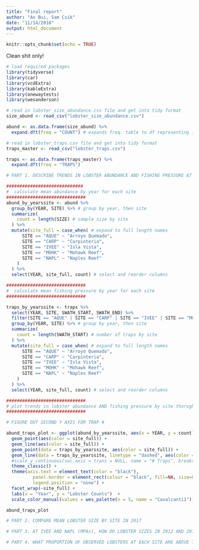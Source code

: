 ```yaml
---
title: "Final report"
author: "An Bui, Sam Csik"
date: "11/14/2018"
output: html_document
---
```


```r
knitr::opts_chunk$set(echo = TRUE)
```
 
Clean shit only!

```r
# load required packages
library(tidyverse)
library(car)
library(vcdExtra)
library(kableExtra)
library(onewaytests)
library(wesanderson)

# read in lobster_size_abundance.csv file and get into tidy format
size_abund <- read_csv("lobster_size_abundance.csv")

abund <- as.data.frame(size_abund) %>% 
  expand.dft(freq = "COUNT") # expands freq. table to df representing individual obs. in the table

# read in lobster_traps.csv file and get into tidy format
traps_master <- read_csv("lobster_traps.csv")

traps <- as.data.frame(traps_master) %>% 
  expand.dft(freq = "TRAPS")
```


```r
# PART 1. DESCRIBE TRENDS IN LOBSTER ABUNDANCE AND FISHING PRESSURE AT THE 5 LOCATIONS FROM 2012-2017

#############################
#  calculate mean abundance by year for each site
##############################
abund_by_yearssite <- abund %>% 
  group_by(YEAR, SITE) %>% # group by year, then site
  summarize(
    count = length(SIZE) # sample size by site
  ) %>% 
  mutate(site_full = case_when( # expand to full length names
      SITE == "AQUE" ~ "Arroyo Quemado",
      SITE == "CARP" ~ "Carpinteria",
      SITE == "IVEE" ~ "Isla Vista",
      SITE == "MOHK" ~ "Mohawk Reef",
      SITE == "NAPL" ~ "Naples Reef"
    )
  ) %>% 
  select(YEAR, site_full, count) # select and reorder columns

##############################
#  calculate mean fishing pressure by year for each site
##############################

traps_by_yearssite <- traps %>% 
  select(YEAR, SITE, SWATH_START, SWATH_END) %>% 
  filter(SITE == "AQUE" | SITE == "CARP" | SITE == "IVEE" | SITE == "MOHK" | SITE == "NAPL") %>% 
  group_by(YEAR, SITE) %>% # group by year, then site
  summarize(
    count = length(SWATH_START) # number of traps by site
  ) %>% 
  mutate(site_full = case_when( # expand to full length names
      SITE == "AQUE" ~ "Arroyo Quemado",
      SITE == "CARP" ~ "Carpinteria",
      SITE == "IVEE" ~ "Isla Vista",
      SITE == "MOHK" ~ "Mohawk Reef",
      SITE == "NAPL" ~ "Naples Reef"
    )
  ) %>% 
  select(YEAR, site_full, count) # select and reorder columns

##############################
# plot trends in lobster abundance AND fishing pressure by site thorugh time TOGETHER on same plot
##############################

# FIGURE OUT SECOND Y AXIS FOR TRAP #

abund_traps_plot <- ggplot(abund_by_yearssite, aes(x = YEAR, y = count)) +
  geom_point(aes(color = site_full)) +
  geom_line(aes(color = site_full)) +
  geom_point(data = traps_by_yearssite, aes(color = site_full)) +
  geom_line(data = traps_by_yearssite, linetype = "dashed", aes(color = site_full)) +
  #scale_y_continuous(sec.axis = trans = NULL, name = "# Traps", breaks = NULL)) +
  theme_classic() +
  theme(axis.text = element_text(color = "black"), 
          panel.border = element_rect(colour = "black", fill=NA, size=0.7), 
          legend.position = "none") + 
  facet_wrap(~site_full) +
  labs(x = "Year", y = "Lobster Counts")  +
  scale_color_manual(values = wes_palette(n = 5, name = "Cavalcanti1"))

abund_traps_plot
```

```r
# PART 2. COMPARE MEAN LOBSTER SIZE BY SITE IN 2017
```

```r
# PART 3. AT IVEE AND NAPL (MPAs), HOW DO LOBSTER SIZES IN 2012 AND 2017 COMPARE? AT NON-MPA SITES?
```

```r
# PART 4. WHAT PROPORTION OF OBSERVED LOBSTERS AT EACH SITE ARE ABOVE THE LEGAL MINIMUM (82.6mm)
```

